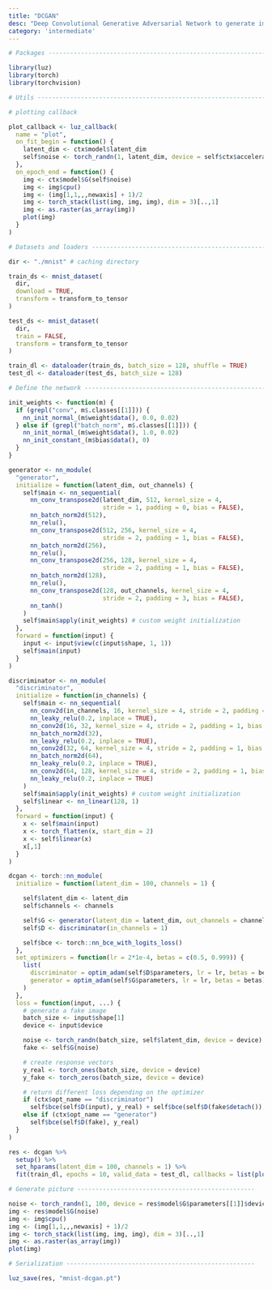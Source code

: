 ```yaml
---
title: "DCGAN"
desc: "Deep Convolutional Generative Adversarial Network to generate images."
category: 'intermediate'
---
```



```r
# Packages ----------------------------------------------------------------

library(luz)
library(torch)
library(torchvision)

# Utils -------------------------------------------------------------------

# plotting callback

plot_callback <- luz_callback(
  name = "plot",
  on_fit_begin = function() {
    latent_dim <- ctx$model$latent_dim
    self$noise <- torch_randn(1, latent_dim, device = self$ctx$accelerator$device)
  },
  on_epoch_end = function() {
    img <- ctx$model$G(self$noise)
    img <- img$cpu()
    img <- (img[1,1,,,newaxis] + 1)/2
    img <- torch_stack(list(img, img, img), dim = 3)[..,1]
    img <- as.raster(as_array(img))
    plot(img)
  }
)

# Datasets and loaders ----------------------------------------------------

dir <- "./mnist" # caching directory

train_ds <- mnist_dataset(
  dir,
  download = TRUE,
  transform = transform_to_tensor
)

test_ds <- mnist_dataset(
  dir,
  train = FALSE,
  transform = transform_to_tensor
)

train_dl <- dataloader(train_ds, batch_size = 128, shuffle = TRUE)
test_dl <- dataloader(test_ds, batch_size = 128)

# Define the network ------------------------------------------------------

init_weights <- function(m) {
  if (grepl("conv", m$.classes[[1]])) {
    nn_init_normal_(m$weight$data(), 0.0, 0.02)
  } else if (grepl("batch_norm", m$.classes[[1]])) {
    nn_init_normal_(m$weight$data(), 1.0, 0.02)
    nn_init_constant_(m$bias$data(), 0)
  }
}

generator <- nn_module(
  "generator",
  initialize = function(latent_dim, out_channels) {
    self$main <- nn_sequential(
      nn_conv_transpose2d(latent_dim, 512, kernel_size = 4,
                          stride = 1, padding = 0, bias = FALSE),
      nn_batch_norm2d(512),
      nn_relu(),
      nn_conv_transpose2d(512, 256, kernel_size = 4,
                          stride = 2, padding = 1, bias = FALSE),
      nn_batch_norm2d(256),
      nn_relu(),
      nn_conv_transpose2d(256, 128, kernel_size = 4,
                          stride = 2, padding = 1, bias = FALSE),
      nn_batch_norm2d(128),
      nn_relu(),
      nn_conv_transpose2d(128, out_channels, kernel_size = 4,
                          stride = 2, padding = 3, bias = FALSE),
      nn_tanh()
    )
    self$main$apply(init_weights) # custom weight initialization
  },
  forward = function(input) {
    input <- input$view(c(input$shape, 1, 1))
    self$main(input)
  }
)

discriminator <- nn_module(
  "discriminator",
  initialize = function(in_channels) {
    self$main <- nn_sequential(
      nn_conv2d(in_channels, 16, kernel_size = 4, stride = 2, padding = 1, bias = FALSE),
      nn_leaky_relu(0.2, inplace = TRUE),
      nn_conv2d(16, 32, kernel_size = 4, stride = 2, padding = 1, bias = FALSE),
      nn_batch_norm2d(32),
      nn_leaky_relu(0.2, inplace = TRUE),
      nn_conv2d(32, 64, kernel_size = 4, stride = 2, padding = 1, bias = FALSE),
      nn_batch_norm2d(64),
      nn_leaky_relu(0.2, inplace = TRUE),
      nn_conv2d(64, 128, kernel_size = 4, stride = 2, padding = 1, bias = FALSE),
      nn_leaky_relu(0.2, inplace = TRUE)
    )
    self$main$apply(init_weights) # custom weight initialization
    self$linear <- nn_linear(128, 1)
  },
  forward = function(input) {
    x <- self$main(input)
    x <- torch_flatten(x, start_dim = 2)
    x <- self$linear(x)
    x[,1]
  }
)

dcgan <- torch::nn_module(
  initialize = function(latent_dim = 100, channels = 1) {

    self$latent_dim <- latent_dim
    self$channels <- channels

    self$G <- generator(latent_dim = latent_dim, out_channels = channels)
    self$D <- discriminator(in_channels = 1)

    self$bce <- torch::nn_bce_with_logits_loss()
  },
  set_optimizers = function(lr = 2*1e-4, betas = c(0.5, 0.999)) {
    list(
      discriminator = optim_adam(self$D$parameters, lr = lr, betas = betas),
      generator = optim_adam(self$G$parameters, lr = lr, betas = betas)
    )
  },
  loss = function(input, ...) {
    # generate a fake image
    batch_size <- input$shape[1]
    device <- input$device

    noise <- torch_randn(batch_size, self$latent_dim, device = device)
    fake <- self$G(noise)

    # create response vectors
    y_real <- torch_ones(batch_size, device = device)
    y_fake <- torch_zeros(batch_size, device = device)

    # return different loss depending on the optimizer
    if (ctx$opt_name == "discriminator")
      self$bce(self$D(input), y_real) + self$bce(self$D(fake$detach()), y_fake)
    else if (ctx$opt_name == "generator")
      self$bce(self$D(fake), y_real)
  }
)

res <- dcgan %>%
  setup() %>% 
  set_hparams(latent_dim = 100, channels = 1) %>%
  fit(train_dl, epochs = 10, valid_data = test_dl, callbacks = list(plot_callback()))

# Generate picture -------------------------------------------------

noise <- torch_randn(1, 100, device = res$model$G$parameters[[1]]$device)
img <- res$model$G(noise)
img <- img$cpu()
img <- (img[1,1,,,newaxis] + 1)/2
img <- torch_stack(list(img, img, img), dim = 3)[..,1]
img <- as.raster(as_array(img))
plot(img)

# Serialization ----------------------------------------------------

luz_save(res, "mnist-dcgan.pt")
```

